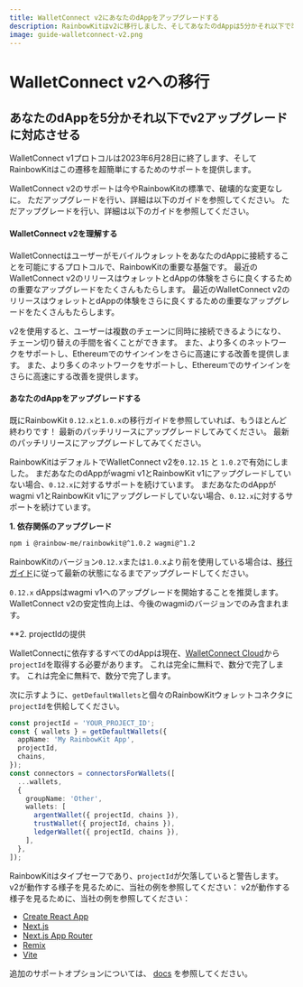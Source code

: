 ```yaml
---
title: WalletConnect v2にあなたのdAppをアップグレードする
description: RainbowKitはv2に移行しました、そしてあなたのdAppは5分かそれ以下で準備することができます
image: guide-walletconnect-v2.png
---
```


# WalletConnect v2への移行

## あなたのdAppを5分かそれ以下でv2アップグレードに対応させる

WalletConnect v1プロトコルは2023年6月28日に終了します、そしてRainbowKitはこの遷移を超簡単にするためのサポートを提供します。

WalletConnect v2のサポートは今やRainbowKitの標準で、破壊的な変更なしに。 ただアップグレードを行い、詳細は以下のガイドを参照してください。 ただアップグレードを行い、詳細は以下のガイドを参照してください。

#### WalletConnect v2を理解する

WalletConnectはユーザーがモバイルウォレットをあなたのdAppに接続することを可能にするプロトコルで、RainbowKitの重要な基盤です。 最近のWalletConnect v2のリリースはウォレットとdAppの体験をさらに良くするための重要なアップグレードをたくさんもたらします。 最近のWalletConnect v2のリリースはウォレットとdAppの体験をさらに良くするための重要なアップグレードをたくさんもたらします。

v2を使用すると、ユーザーは複数のチェーンに同時に接続できるようになり、チェーン切り替えの手間を省くことができます。 また、より多くのネットワークをサポートし、Ethereumでのサインインをさらに高速にする改善を提供します。 また、より多くのネットワークをサポートし、Ethereumでのサインインをさらに高速にする改善を提供します。

#### あなたのdAppをアップグレードする

既にRainbowKit `0.12.x`と`1.0.x`の移行ガイドを参照していれば、もうほとんど終わりです！ 最新のパッチリリースにアップグレードしてみてください。 最新のパッチリリースにアップグレードしてみてください。

RainbowKitはデフォルトでWalletConnect v2を`0.12.15` と `1.0.2`で有効にしました。 まだあなたのdAppがwagmi v1とRainbowKit v1にアップグレードしていない場合、`0.12.x`に対するサポートを続けています。 まだあなたのdAppがwagmi v1とRainbowKit v1にアップグレードしていない場合、`0.12.x`に対するサポートを続けています。

**1. 依存関係のアップグレード**

```bash
npm i @rainbow-me/rainbowkit@^1.0.2 wagmi@^1.2
```

RainbowKitのバージョン`0.12.x`または`1.0.x`より前を使用している場合は、[移行ガイド](/docs/migration-guide)に従って最新の状態になるまでアップグレードしてください。

`0.12.x` dAppsはwagmi v1へのアップグレードを開始することを推奨します。WalletConnect v2の安定性向上は、今後のwagmiのバージョンでのみ含まれます。

\*\*2. projectIdの提供

WalletConnectに依存するすべてのdAppは現在、[WalletConnect Cloud](https://cloud.walletconnect.com/)から`projectId`を取得する必要があります。 これは完全に無料で、数分で完了します。 これは完全に無料で、数分で完了します。

次に示すように、`getDefaultWallets`と個々のRainbowKitウォレットコネクタに`projectId`を供給してください。

```ts
const projectId = 'YOUR_PROJECT_ID';
const { wallets } = getDefaultWallets({
  appName: 'My RainbowKit App',
  projectId,
  chains,
});
const connectors = connectorsForWallets([
  ...wallets,
  {
    groupName: 'Other',
    wallets: [
      argentWallet({ projectId, chains }),
      trustWallet({ projectId, chains }),
      ledgerWallet({ projectId, chains }),
    ],
  },
]);
```

RainbowKitはタイプセーフであり、`projectId`が欠落していると警告します。 v2が動作する様子を見るために、当社の例を参照してください： v2が動作する様子を見るために、当社の例を参照してください：

-   [Create React App](https://codesandbox.io/p/sandbox/github/rainbow-me/rainbowkit/tree/main/examples/with-create-react-app)
-   [Next.js](https://codesandbox.io/p/sandbox/github/rainbow-me/rainbowkit/tree/main/examples/with-next)
-   [Next.js App Router](https://codesandbox.io/p/sandbox/github/rainbow-me/rainbowkit/tree/main/examples/with-next-app)
-   [Remix](https://codesandbox.io/p/sandbox/github/rainbow-me/rainbowkit/tree/main/examples/with-remix)
-   [Vite](https://codesandbox.io/p/sandbox/github/rainbow-me/rainbowkit/tree/main/examples/with-vite)

追加のサポートオプションについては、 [docs](https://www.rainbowkit.com/docs/custom-wallet-list#walletconnect) を参照してください。
